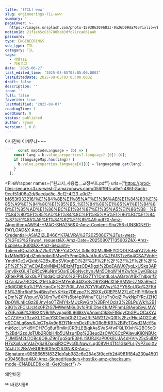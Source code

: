 ```yaml
---
title: '[TIL] www'
slug: engineerings-TIL-www
summary: ''
pageCover: >-
  https://images.unsplash.com/photo-1593062096033-9a26b09da705?ixlib=rb-4.0.3&q=85&fm=jpg&crop=entropy&cs=srgb
notionId: 21f1eb5c033780bab3dfc71cca861aab
password: ''
type: ENGINEERINGS
sub_type: TIL
category: TIL
tags:
  - 개발TIL
  - 기술로그
date: '2025-06-27'
last_edited_time: '2025-08-05T03:05:00.000Z'
lastEditedDate: 2025-08-05T03:05:00.000Z
draft: false
description: ''
icon: ''
full: false
favorite: true
lastModified: '2025-08-07'
readingTime: 1
wordCount: 9
status: published
author: ryoon
version: 1.0.0
---
```


아니진짜 이게무냐~~~


```typescript
````  const mapCodeLanguage = (b) => {
    const lang = b.value.properties?.language?.[0]?.[0];
    if (languageMap.has(lang)) {
      b.value.properties.language[0][0] = languageMap.get(lang);
    }
  };
```


<FileWrapper names={"원고지_사용법__교정부호.pdf"} urls={"https://prod-files-secure.s3.us-west-2.amazonaws.com/056ff9f5-a9ef-486f-8acb-9eef51d06a2d/6aedad5c-8cf2-4f23-a0d7-bf653f033216/%E1%84%8B%E1%85%AF%E1%86%AB%E1%84%80%E1%85%A9%E1%84%8C%E1%85%B5_%E1%84%89%E1%85%A1%E1%84%8B%E1%85%AD%E1%86%BC%E1%84%87%E1%85%A5%E1%86%B8__%E1%84%80%E1%85%AD%E1%84%8C%E1%85%A5%E1%86%BC%E1%84%87%E1%85%AE%E1%84%92%E1%85%A9.pdf?X-Amz-Algorithm=AWS4-HMAC-SHA256&X-Amz-Content-Sha256=UNSIGNED-PAYLOAD&X-Amz-Credential=ASIAZI2LB466YK7ALVRA%2F20250807%2Fus-west-2%2Fs3%2Faws4_request&X-Amz-Date=20250807T135602Z&X-Amz-Expires=3600&X-Amz-Security-Token=IQoJb3JpZ2luX2VjEFYaCXVzLXdlc3QtMiJIMEYCIQDLK4sjiYJ2zIuHzkxMNpRGgLdZmkhqkni1IMwyPrPmnQIhAJdAuKs%2FAfSTzz6q4CSA7VphHYmdHOe2vQkhb%2BxJBqSVKogECI%2F%2F%2F%2F%2F%2F%2F%2F%2F%2F%2FwEQABoMNjM3NDIzMTgzODA1Igzi%2BoEAWJ07yqLxUSkq3AP3mv9kkGL4TpR5c9KuNrn5OsrEQEoNvchynJMn5OhqW14XZwfdVDwOBpLaXFtekP9L52xQuPT1ddaOlcIQh0%2FPLD27TY1OmdLoLvAQstyVtBkThlbgrif2QZanIJw7BCQKJ21eL54CiHMYeq8d4lXnSvO6Y8iHcXthFSMWezZNXaRecDz6djGOjEKq%2FWHqqCq%2F7t0iLJVct7CYVKuDVwz%2FY5SpUGq%2FKdFN%2BhrfkbF5v4BissFnNKHkp7DEzpe7%2BXKzOREP5M27LdCHPjYfMxdfieDm%2FWsxuxVQ30mTw6XPfs5bt4p9WheFCLHoThOqlZiPwkNpTfRcJZHODpOWLhIIcGz28Jny4o0TZMY4xMUcRwGrz%2BFr4Oclz3%2BLPuWk%2B1x8G%2FCIJJcl4x0PZtG7MWeIMi6u3yfoRt6IDheK1uMPFnmLBIAebiSwLMWxZ6EJxij6%2B92XNBrWvvqagiBL96l8kVpAnamCjk8vFtBjqvChGPUOCaXYJsC7ZVHoT3zwXLTCpcYS0OmhGh2T2wZRiP4W212yQ3I%2FzrfHict4O2DuEqSCChLq6swXJxCTg4v9g8Zf7NqrmDckPUhORo8tK9%2BiFcTGwd2McY5umk6zcUsYki9HDH7Cg8uf6mlktjCR3tLEBjqkAaSVaS4fwPQL1Xlvh%2BC5oQ%2Bd42zdJqTUb2R0bH4b5UMzu4Dg%2Beud2zCWC8CcPAIavuKijONBUc7lJMI5M2LDOBc6O9uZ9nTggSqrE3jHLrSURJKaP00k8UJA4dHVry25x5uIDPH7xXxjLymVJa7ySaBZsqxjR2CPycGLNuwrLqd08VH4Tf41GIaPLsj7vPZxgiXy1AiJU%2BsVeBURE6GReS2lU3Ni&X-Amz-Signature=90586655f8321eb1ab982c6e254e3f0ccfb2d4981ff84a230a4501a094568ed4&X-Amz-SignedHeaders=host&x-amz-checksum-mode=ENABLED&x-id=GetObject"} />


왜안바뀜


또 바꿨지롱!!

